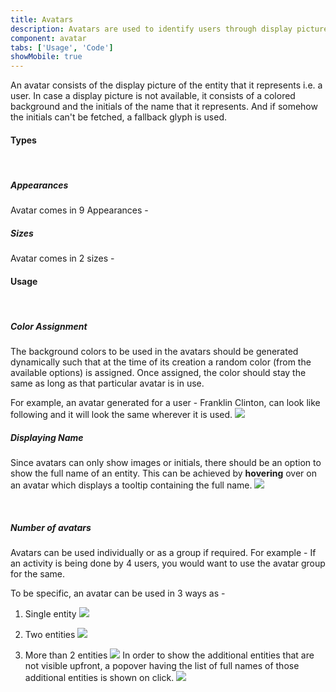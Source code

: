 ```yaml
---
title: Avatars
description: Avatars are used to identify users through display pictures or their initials.
component: avatar
tabs: ['Usage', 'Code']
showMobile: true
---
```


An avatar consists of the display picture of the entity that it represents i.e. a user. In case a display picture is not available, it consists of a colored background and the initials of the name that it represents. And if somehow the initials can't be fetched, a fallback glyph is used.
<br/>

#### Types
<br/>

##### Appearances
Avatar comes in 9 Appearances -
<Preview name='avatar-variants-appearance' />

##### Sizes
Avatar comes in 2 sizes -
<Preview name='size' />
<br/>

#### Usage
<br/>

##### Color Assignment
The background colors to be used in the avatars should be generated dynamically such that at the time of its creation a random color (from the available options) is assigned. Once assigned, the color should stay the same as long as that particular avatar is in use.

For example, an avatar generated for a user - Franklin Clinton, can look like following and it will look the same wherever it is used.
![](./images/avatar-1.png)
<br/>

##### Displaying Name
Since avatars can only show images or initials, there should be an option to show the full name of an entity. This can be achieved by **hovering** over on an avatar which displays a tooltip containing the full name.
![](./images/avatar-2.png)

<br/>

##### Number of avatars
Avatars can be used individually or as a group if required. For example - If an activity is being done by 4 users, you would want to use the avatar group for the same.

To be specific, an avatar can be used in 3 ways as -
1. Single entity
![](./images/avatar-1.png)

2. Two entities
![](./images/avatar-3.png)

3. More than 2 entities
![](./images/avatar-4.png)
In order to show the additional entities that are not visible upfront, a popover having the list of full names of those additional entities is shown on click.
![](./images/avatar-5.png)